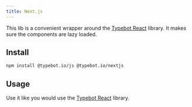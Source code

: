 ```yaml
---
title: Next.js
---
```


This lib is a convenient wrapper around the [Typebot React](./react) library. It makes sure the components are lazy loaded.

## Install

```bash
npm install @typebot.io/js @typebot.io/nextjs
```

## Usage

Use it like you would use the [Typebot React](./react) library.
